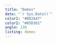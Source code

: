 ```yaml
---
title: "Demos"
date: "`r Sys.Date()`"
color1: "#0D2A47"
color2: "#85D3D1"
angle: 130
listing: demos
---
```


